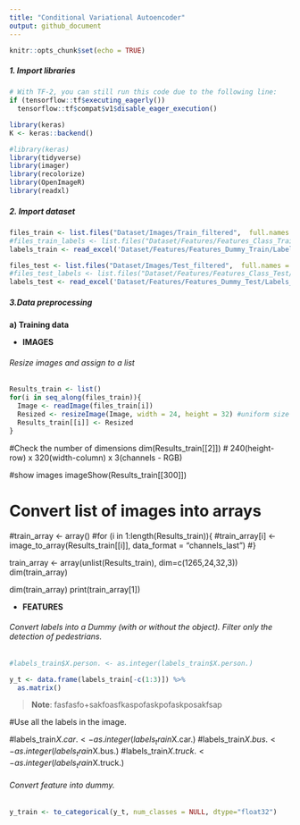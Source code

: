 ```yaml
---
title: "Conditional Variational Autoencoder"
output: github_document
---
```


```r
knitr::opts_chunk$set(echo = TRUE)
```

##### 1. Import libraries

```r
# With TF-2, you can still run this code due to the following line:
if (tensorflow::tf$executing_eagerly())
  tensorflow::tf$compat$v1$disable_eager_execution()

library(keras)
K <- keras::backend()

#library(keras)
library(tidyverse)
library(imager)
library(recolorize)
library(OpenImageR)
library(readxl)
```

##### 2. Import dataset

```r
files_train <- list.files("Dataset/Images/Train_filtered",  full.names = TRUE, pattern = ".jpg", all.files = TRUE)
#files_train_labels <- list.files("Dataset/Features/Features_Class_Train/",  full.names = TRUE, pattern = ".txt", all.files = TRUE)
labels_train <- read_excel('Dataset/Features/Features_Dummy_Train/Labels_Dummy.xlsx')

files_test <- list.files("Dataset/Images/Test_filtered",  full.names = TRUE, pattern = ".jpg", all.files = TRUE)
#files_test_labels <- list.files("Dataset/Features/Features_Class_Test/",  full.names = TRUE, pattern = ".txt", all.files = TRUE)
labels_test <- read_excel('Dataset/Features/Features_Dummy_Test/Labels_Dummy_test.xlsx')

```

##### 3.Data preprocessing 

**a) Training data**

* **IMAGES**

######  Resize images and assign to a list 
```r
Results_train <- list()
for(i in seq_along(files_train)){
  Image <- readImage(files_train[i]) 
  Resized <- resizeImage(Image, width = 24, height = 32) #uniform size of images
  Results_train[[i]] <- Resized
}
```


#Check the number of dimensions
dim(Results_train[[2]])
# 240(height-row) x 320(width-column) x 3(channels - RGB) 


#show images
imageShow(Results_train[[300]])

# Convert list of images into arrays
#train_array <- array()
#for (i in 1:length(Results_train)){
#train_array[i] <- image_to_array(Results_train[[i]], data_format = "channels_last")
#}

train_array <- array(unlist(Results_train), dim=c(1265,24,32,3))
dim(train_array)


dim(train_array)
print(train_array[1])

* **FEATURES**

###### Convert labels into a Dummy (with or without the object). Filter only the detection of pedestrians. 

```r
#labels_train$X.person. <- as.integer(labels_train$X.person.)

y_t <- data.frame(labels_train[-c(1:3)]) %>% 
  as.matrix()
```

>**Note**: fasfasfo+sakfoasfkaspofaskpofaskposakfsap

#Use all the labels in the image. 

#labels_train$X.car. <- as.integer(labels_train$X.car.)
#labels_train$X.bus. <- as.integer(labels_train$X.bus.)
#labels_train$X.truck. <- as.integer(labels_train$X.truck.)

###### Convert feature into dummy. 
```r
y_train <- to_categorical(y_t, num_classes = NULL, dtype="float32")
```

###### 

